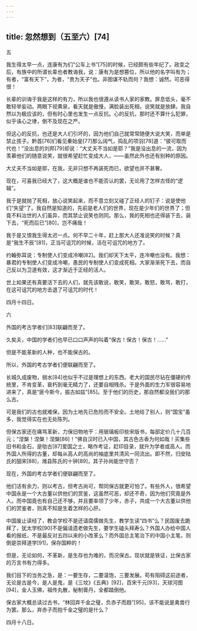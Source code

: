 ```yaml
---
---
---
```

title: 忽然想到（五至六）[74]
---




五

我生得太早一点，连康有为们“公车上书”[75]的时候，已经颇有些年纪了。政变之后，有族中的所谓长辈也者教诲我，说：康有为是想篡位，所以他的名字叫有为；有者，“富有天下”，为者，“贵为天子”也。非图谋不轨而何？我想：诚然。可恶得很！

长辈的训诲于我是这样的有力，所以我也很遵从读书人家的家教。屏息低头，毫不敢轻举妄动。两眼下视黄泉，看天就是傲慢，满脸装出死相，说笑就是放肆。我自然以为极应该的，但有时心里也发生一点反抗。心的反抗，那时还不算什么犯罪，似乎诛心之律，倒不及现在之严。

但这心的反抗，也还是大人们引坏的，因为他们自己就常常随便大说大笑，而单是禁止孩子。黔首[76]们看见秦始皇[77]那么阔气，捣乱的项羽[78]道：“彼可取而代也！”没出息的刘邦[79]却说：“大丈夫不当如是耶？”我是没出息的一流，因为羡慕他们的随意说笑，就很希望赶忙变成大人，——虽然此外也还有别种的原因。

大丈夫不当如是耶，在我，无非只想不再装死而已，欲望也并不甚奢。

现在，可喜我已经大了，这大概是谁也不能否认的罢，无论用了怎样古怪的“逻辑”。

我于是就抛了死相，放心说笑起来，而不意立刻又碰了正经人的钉子：说是使他们“失望”了。我自然是知道的，先前是老人们的世界，现在是少年们的世界了；但竟不料治世的人们虽异，而其禁止说笑也则同。那么，我的死相也还得装下去，装下去，“死而后已”[80]，岂不痛哉！

我于是又恨我生得太迟一点。何不早二十年，赶上那大人还准说笑的时候？真是“我生不辰”[81]，正当可诅咒的时候，活在可诅咒的地方了。

约翰弥耳说：专制使人们变成冷嘲[82]。我们却天下太平，连冷嘲也没有。我想：暴君的专制使人们变成冷嘲，愚民的专制使人们变成死相。大家渐渐死下去，而自己反以为卫道有效，这才渐近于正经的活人。

世上如果还有真要活下去的人们，就先该敢说，敢笑，敢哭，敢怒，敢骂，敢打，在这可诅咒的地方击退了可诅咒的时代！

四月十四日。

六

外国的考古学者们[83]联翩而至了。

久矣夫，中国的学者们也早已口口声声的叫着“保古！保古！保古！……”

但是不能革新的人种，也不能保古的。

所以，外国的考古学者们便联翩而至了。

长城久成废物，弱水[84]也似乎不过是理想上的东西。老大的国民尽钻在僵硬的传统里，不肯变革，衰朽到毫无精力了，还要自相残杀。于是外面的生力军很容易地进来了，真是“匪今斯今，振古如兹”[85]。至于他们的历史，那自然都没我们的那么古。

可是我们的古也就难保，因为土地先已危险而不安全。土地给了别人，则“国宝”虽多，我觉得实在也无处陈列。

但保古家还在痛骂革新，力保旧物地干：用玻璃板印些宋版书，每部定价几十几百元；“涅槃！涅槃！涅槃[86]！”佛自汉时已入中国，其古色古香为何如哉！买集些旧书和金石，是劬古[87]爱国之士，略作考证，赶印目录，就升为学者或高人。而外国人所得的古董，却每从高人的高尚的袖底里共清风一同流出。即不然，归安陆氏的皕宋[88]，潍县陈氏的十钟[89]，其子孙尚能世守否？

现在，外国的考古学者们便联翩而至了。

他们活有余力，则以考古，但考古尚可，帮同保古就更可怕了。有些外人，很希望中国永是一个大古董以供他们的赏鉴，这虽然可恶，却还不奇，因为他们究竟是外人。而中国竟也有自己还不够，并且要率领了少年，赤子，共成一个大古董以供他们的赏鉴者，则真不知是生着怎样的心肝。

中国废止读经了，教会学校不是还请腐儒做先生，教学生读“四书”么？民国废去跪拜了，犹太学校[90]不是偏请遗老做先生，要学生磕头拜寿么？外国人办给中国人看的报纸，不是最反对五四以来的小改革么？而外国总主笔治下的中国小主笔，则倒是崇拜道学[91]，保存国粹的！

但是，无论如何，不革新，是生存也为难的，而况保古。现状就是铁证，比保古家的万言书有力得多。

我们目下的当务之急，是：一要生存，二要温饱，三要发展。苟有阻碍这前途者，无论是古是今，是人是鬼，是《三坟》《五典》[92]，百宋千元[93]，天球河图[94]，金人玉佛，祖传丸散，秘制膏丹，全都踏倒他。

保古家大概总读过古书，“林回弃千金之璧，负赤子而趋”[95]，该不能说是禽兽行为罢。那么，弃赤子而抱千金之璧的是什么？

四月十八日。